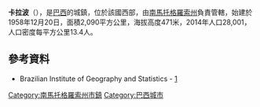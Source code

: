 {{coord|22|38|02|S|54|49|19|W|scale:30000|display=title}}

'''卡拉波'''（{{lang-pt|Caarapó}}），是[[巴西|巴西]]的城鎮，位於該國西部，由[[南馬托格羅索州|南馬托格羅索州]]負責管轄，始建於1958年12月20日，面積2,090平方公里，海拔高度471米，2014年人口28,001，人口密度每平方公里13.4人。

==參考資料==
* Brazilian Institute of Geography and Statistics - [https://web.archive.org/web/20080611095922/http://www.ibge.gov.br/cidadesat/default.php]

{{Brazil-geo-stub}}
{{南馬托格羅索州市鎮}}
[[Category:南馬托格羅索州市鎮|Category:南馬托格羅索州市鎮]]
[[Category:巴西城市|Category:巴西城市]]